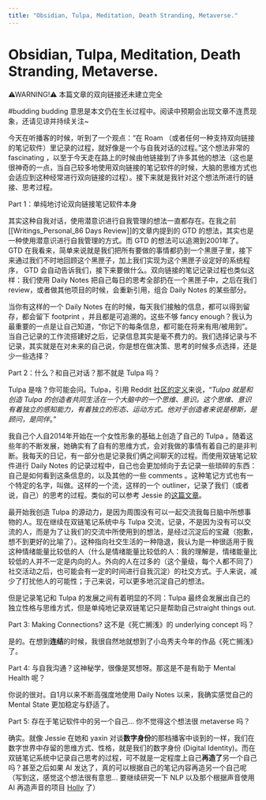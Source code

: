 ```yaml
---
title: "Obsidian, Tulpa, Meditation, Death Stranding, Metaverse."
---
```


# Obsidian, Tulpa, Meditation, Death Stranding, Metaverse.

⚠WARNING!⚠ 本篇文章的双向链接还未建立完全

#budding
budding 意思是本文仍在生长过程中。阅读中预期会出现文章不连贯现象，还请见谅并持续关注~


今天在听播客的时候，听到了一个观点：“在 Roam （或者任何一种支持双向链接的笔记软件）里记录的过程，就好像是一个与自我对话的过程。”这个想法非常的 fascinating ，以至于今天走在路上的时候由他链接到了许多其他的想法（这也是很神奇的一点，当自己较多地使用双向链接的笔记软件的时候，大脑的思维方式也会适应到这种经常进行双向链接的过程）。接下来就是我针对这个想法所进行的链接、思考过程。

Part 1：单纯地讨论双向链接笔记软件本身

其实这种自我对话，使用潜意识进行自我管理的想法一直都存在。在我之前[[Writings_Personal_86 Days Review]]的文章内提到的 GTD 的想法，其实也是一种使用潜意识进行自我管理的方式。而 GTD 的想法可以追溯到2001年了。GTD 在我看来，简单来说就是我们把所有要做的事情都扔到一个黑匣子里，接下来通过我们不时地回顾这个黑匣子，加上我们实现为这个黑匣子设定好的系统程序， GTD 会自动告诉我们，接下来要做什么。双向链接的笔记记录过程也类似这样：我们使用 Daily Notes 把自己每日的思考全部扔在一个黑匣子中，之后在我们 review，或者做其他项目的时候，会重新引用，组合 Daily Notes 的某些部分。

当你有这样的一个 Daily Notes 在的时候，每天我们接触的信息，都可以得到留存，都会留下 footprint ，并且都是可追溯的。这些不够 fancy enough？我认为最重要的一点是让自己知道，“你记下的每条信息，都可能在将来有用/被用到”。当自己记录的工作流搭建好之后，记录信息其实是毫不费力的。我们选择记录与不记录，其实就是在对未来的自己说，你是想在做决策、思考的时候多点选择，还是少一些选择？

Part 2：什么？和自己对话？那不就是 Tulpa 吗？

Tulpa 是啥？你可能会问。Tulpa，引用 Reddit [社区的定义](https://www.reddit.com/r/Tulpas/wiki/faq#wiki_what_is_a_tulpa.3F)来说，“*Tulpa 就是和创造 Tulpa 的创造者共同生活在一个大脑中的一个思维、意识。这个思维、意识有着独立的感知能力，有着独立的形态、运动方式。他对于创造者来说是穆斯，是顾问，是同伴*。”

我自己个人自2014年开始在一个女性形象的基础上创造了自己的 Tulpa 。随着这些年的不断发展，她确实有了自有的思维方式，会对我做的事情有着自己的是非判断。我每天的日记，有一部分也是记录我们俩之间聊天的过程。而使用双链笔记软件进行 Daily Notes 的记录过程中，自己也会更加倾向于去记录一些琐碎的东西：自己是如何看到这条信息的，以及其他的一些 comments 。这种笔记方式也有一个特定的名字，叫做。这样的一个流，这样的一个 outliner，记录了我们（或者说，自己）的思考的过程。类似的可以参考 Jessie 的[这篇文章](https://mp.weixin.qq.com/s/Q0qVK_foTD-SUNDu0IXbqw)。

最开始我创造 Tulpa 的源动力，是因为周围没有可以一起交流我每日脑中所想事物的人。现在继续在双链笔记系统中与 Tulpa 交流，记录，不是因为没有可以交流的人，而是为了让我们的交流中所使用到的想法，是经过沉淀后的宝藏（抱歉，想不到更好的比喻了）。这种指向社交生活的一种隐退，我认为是一种很适用于我这种情绪能量比较低的人（什么是情绪能量比较低的人：我的理解是，情绪能量比较低的人并不一定是内向的人。外向的人在过多的（这个量级，每个人都不同了）社交活动之后，也可能会有一定的时间进行自我沉淀）的社交方式。于人来说，减少了打扰他人的可能性；于己来说，可以更多地沉淀自己的想法。

但是记录笔记和 Tulpa 的发展之间有着明显的不同：Tulpa 最终会发展出自己的独立性格与思维方式，但是单纯地记录双链笔记只是帮助自己straight things out.

Part 3: Making Connections? 这不是《死亡搁浅》的 underlying concept 吗？

是的。在想到**连结**的时候，我很自然地就想到了小岛秀夫今年的作品《死亡搁浅》了。

Part 4: 与自我沟通？这神秘学，很像是冥想呀。那这是不是有助于 Mental Health 呢？

你说的很对。自1月以来不断高强度地使用 Daily Notes 以来，我确实感觉自己的 Mental State 更加稳定与舒适了。

Part 5: 存在于笔记软件中的另一个自己... 你不觉得这个想法很 metaverse 吗？

确实。就像 Jessie 在她和 yaxin 对谈**数字身份**的那档播客中谈到的一样，我们在数字世界中存留的思维方式、性格，就是我们的数字身份 (Digital Identity)。而在双链笔记系统中记录自己思考的过程，可不就是一定程度上自己**再造了**另一个自己吗？甚至之后如果 AI 发达了，真的可以根据自己的笔记内容再造另一个自己呢（写到这，感觉这个想法很有意思... 要继续研究一下 NLP 以及那个根据声音使用 AI 再造声音的项目 [Holly](https://holly.mirror.xyz/) 了）